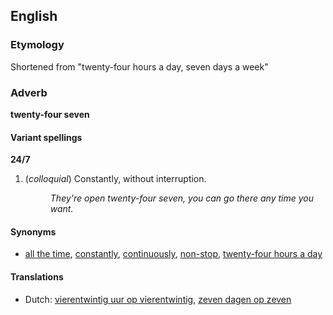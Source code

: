 ==English==
===Etymology===
Shortened from "twenty-four hours a day, seven days a week"

===Adverb===
'''twenty-four seven'''

====Variant spellings====
'''24/7'''

#(''colloquial'') Constantly, without interruption.
#:''They're open twenty-four seven, you can go there any time you want.''

====Synonyms====
*[[all the time]], [[constantly]], [[continuously]], [[non-stop]], [[twenty-four hours a day]]

====Translations====
*Dutch: [[vierentwintig uur op vierentwintig]], [[zeven dagen op zeven]]